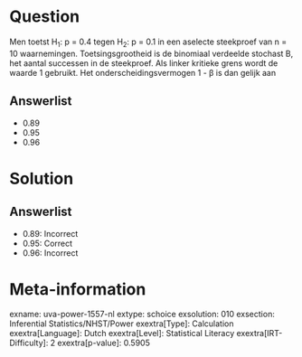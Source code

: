Question
========

Men toetst H~1~: p = 0.4 tegen H~2~: p = 0.1 in een aselecte steekproef
van n = 10 waarnemingen. Toetsingsgrootheid is de binomiaal verdeelde
stochast B, het aantal successen in de steekproef. Als linker kritieke
grens wordt de waarde 1 gebruikt. Het onderscheidingsvermogen 1 - β is
dan gelijk aan

Answerlist
----------

* 0.89
* 0.95
* 0.96

Solution
========

Answerlist
----------

* 0.89: Incorrect
* 0.95: Correct
* 0.96: Incorrect

Meta-information
================
exname: uva-power-1557-nl
extype: schoice
exsolution: 010
exsection: Inferential Statistics/NHST/Power
exextra[Type]: Calculation
exextra[Language]: Dutch
exextra[Level]: Statistical Literacy
exextra[IRT-Difficulty]: 2
exextra[p-value]: 0.5905
